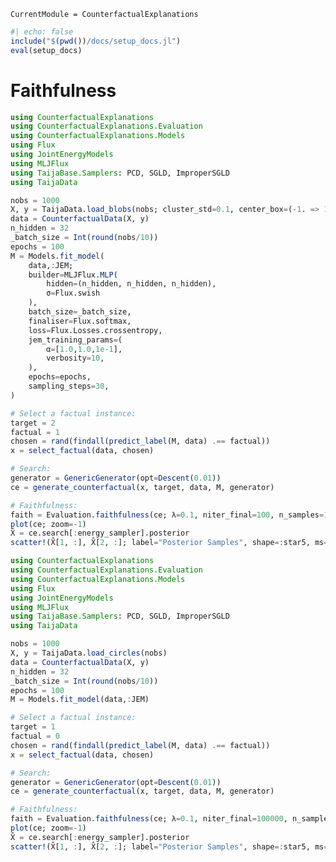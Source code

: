 ```@meta
CurrentModule = CounterfactualExplanations 
```

```julia
#| echo: false
include("$(pwd())/docs/setup_docs.jl")
eval(setup_docs)
```

# Faithfulness

```julia
using CounterfactualExplanations
using CounterfactualExplanations.Evaluation
using CounterfactualExplanations.Models
using Flux
using JointEnergyModels
using MLJFlux
using TaijaBase.Samplers: PCD, SGLD, ImproperSGLD
using TaijaData

nobs = 1000
X, y = TaijaData.load_blobs(nobs; cluster_std=0.1, center_box=(-1. => 1.))
data = CounterfactualData(X, y)
n_hidden = 32
_batch_size = Int(round(nobs/10))
epochs = 100
M = Models.fit_model(
    data,:JEM;
    builder=MLJFlux.MLP(
        hidden=(n_hidden, n_hidden, n_hidden), 
        σ=Flux.swish
    ),
    batch_size=_batch_size,
    finaliser=Flux.softmax,
    loss=Flux.Losses.crossentropy,
    jem_training_params=(
        α=[1.0,1.0,1e-1],
        verbosity=10,
    ),
    epochs=epochs,
    sampling_steps=30,
)

# Select a factual instance:
target = 2
factual = 1
chosen = rand(findall(predict_label(M, data) .== factual))
x = select_factual(data, chosen)

# Search:
generator = GenericGenerator(opt=Descent(0.01))
ce = generate_counterfactual(x, target, data, M, generator)

# Faithfulness:
faith = Evaluation.faithfulness(ce; λ=0.1, niter_final=100, n_samples=100, batch_size=50, niter=30)
plot(ce; zoom=-1)
X̂ = ce.search[:energy_sampler].posterior
scatter!(X̂[1, :], X̂[2, :]; label="Posterior Samples", shape=:star5, ms=10)
```

```julia
using CounterfactualExplanations
using CounterfactualExplanations.Evaluation
using CounterfactualExplanations.Models
using Flux
using JointEnergyModels
using MLJFlux
using TaijaBase.Samplers: PCD, SGLD, ImproperSGLD
using TaijaData

nobs = 1000
X, y = TaijaData.load_circles(nobs)
data = CounterfactualData(X, y)
n_hidden = 32
_batch_size = Int(round(nobs/10))
epochs = 100
M = Models.fit_model(data,:JEM)

# Select a factual instance:
target = 1
factual = 0
chosen = rand(findall(predict_label(M, data) .== factual))
x = select_factual(data, chosen)

# Search:
generator = GenericGenerator(opt=Descent(0.01))
ce = generate_counterfactual(x, target, data, M, generator)

# Faithfulness:
faith = Evaluation.faithfulness(ce; λ=0.1, niter_final=100000, n_samples=100, batch_size=50, niter=30, opt=SGLD())
plot(ce; zoom=-1)
X̂ = ce.search[:energy_sampler].posterior
scatter!(X̂[1, :], X̂[2, :]; label="Posterior Samples", shape=:star5, ms=10)
```